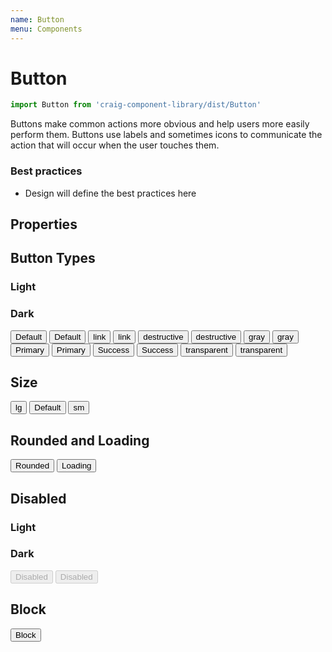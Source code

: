 ```yaml
---
name: Button
menu: Components
---
```



# Button

```javascript
import Button from 'craig-component-library/dist/Button'
```

Buttons make common actions more obvious and help users more easily perform them. Buttons use labels and sometimes icons to communicate the action that will occur when the user touches them.

### Best practices
- Design will define the best practices here

## Properties

<PropsTable of={Button} />

## Button Types

<Playground>
  <Row>
    <h3 style={{ marginTop: 0 }}>Light</h3>
    <h3 style={{ marginTop: 0 }}>Dark</h3>
  </Row>
  <Row>
    <Button btnType="default" styleMode="light">Default</Button>
    <Button btnType="default" styleMode="dark">Default</Button>
  </Row>
  <Row>
    <Button btnType="link" styleMode="light">link</Button>
    <Button btnType="link" styleMode="dark">link</Button>
  </Row>
  <Row>
    <Button btnType="destructive" styleMode="light">destructive</Button>
    <Button btnType="destructive" styleMode="dark">destructive</Button>
  </Row>
  <Row>
    <Button btnType="gray" styleMode="light">gray</Button>
    <Button btnType="gray" styleMode="dark">gray</Button>
  </Row>
  <Row>
    <Button btnType="primary" styleMode="light">Primary</Button>
    <Button btnType="primary" styleMode="dark">Primary</Button>
  </Row>
  <Row>
    <Button btnType="success" styleMode="light">Success</Button>
    <Button btnType="success" styleMode="dark">Success</Button>
  </Row>
  <Row>
    <Button btnType="transparent" styleMode="light">transparent</Button>
    <Button btnType="transparent" styleMode="dark">transparent</Button>
  </Row>
</Playground>

## Size

<Playground>
  <Button btnType="primary" size="lg">lg</Button>
  <Button btnType="primary">Default</Button>
  <Button btnType="primary" size="sm">sm</Button>
</Playground>

## Rounded and Loading

<Playground>
  <Row>
    <Button btnType="transparent" rounded>Rounded</Button>
    <Button btnType="success" styleMode="dark" loading>Loading</Button>
  </Row>
</Playground>

## Disabled

<Playground>
  <Row>
    <h3 style={{ marginTop: 0 }}>Light</h3>
    <h3 style={{ marginTop: 0 }}>Dark</h3>
  </Row>
  <Row>
    <Button disabled btnType="primary" styleMode="light">Disabled</Button>
    <Button disabled btnType="primary" styleMode="dark">Disabled</Button>
  </Row>
</Playground>

## Block

<Playground>
  <Row>
    <Button block>Block</Button>
  </Row>
</Playground>
